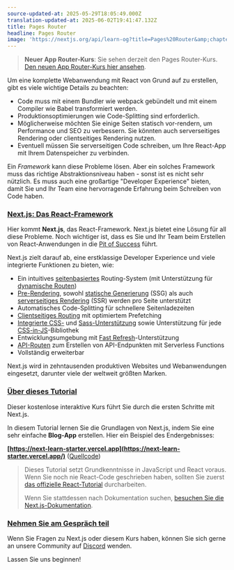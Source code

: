 ```yaml
---
source-updated-at: 2025-05-29T18:05:49.000Z
translation-updated-at: 2025-06-02T19:41:47.132Z
title: Pages Router
headline: Pages Router
image: 'https://nextjs.org/api/learn-og?title=Pages%20Router&amp;chapter=3'
---
```


> **Neuer App Router-Kurs**: Sie sehen derzeit den Pages Router-Kurs. [Den neuen App Router-Kurs hier ansehen](/learn/dashboard-app).

Um eine komplette Webanwendung mit React von Grund auf zu erstellen, gibt es viele wichtige Details zu beachten:

*   Code muss mit einem Bundler wie webpack gebündelt und mit einem Compiler wie Babel transformiert werden.
*   Produktionsoptimierungen wie Code-Splitting sind erforderlich.
*   Möglicherweise möchten Sie einige Seiten statisch vor-rendern, um Performance und SEO zu verbessern. Sie könnten auch serverseitiges Rendering oder clientseitiges Rendering nutzen.
*   Eventuell müssen Sie serverseitigen Code schreiben, um Ihre React-App mit Ihrem Datenspeicher zu verbinden.

Ein _Framework_ kann diese Probleme lösen. Aber ein solches Framework muss das richtige Abstraktionsniveau haben - sonst ist es nicht sehr nützlich. Es muss auch eine großartige "Developer Experience" bieten, damit Sie und Ihr Team eine hervorragende Erfahrung beim Schreiben von Code haben.

### [Next.js: Das React-Framework](#nextjs-the-react-framework)

Hier kommt **Next.js**, das React-Framework. Next.js bietet eine Lösung für all diese Probleme. Noch wichtiger ist, dass es Sie und Ihr Team beim Erstellen von React-Anwendungen in die [Pit of Success](https://blog.codinghorror.com/falling-into-the-pit-of-success/) führt.

Next.js zielt darauf ab, eine erstklassige Developer Experience und viele integrierte Funktionen zu bieten, wie:

*   Ein intuitives [seitenbasiertes](/docs/basic-features/pages) Routing-System (mit Unterstützung für [dynamische Routen](/docs/routing/dynamic-routes))
*   [Pre-Rendering](/docs/basic-features/pages#pre-rendering), sowohl [statische Generierung](/docs/basic-features/pages#static-generation-recommended) (SSG) als auch [serverseitiges Rendering](/docs/basic-features/pages#server-side-rendering) (SSR) werden pro Seite unterstützt
*   Automatisches Code-Splitting für schnellere Seitenladezeiten
*   [Clientseitiges Routing](/docs/routing/introduction#linking-between-pages) mit optimiertem Prefetching
*   [Integrierte CSS-](/docs/basic-features/built-in-css-support) und [Sass-Unterstützung](/docs/basic-features/built-in-css-support#sass-support) sowie Unterstützung für jede [CSS-in-JS](/docs/basic-features/built-in-css-support#css-in-js)-Bibliothek
*   Entwicklungsumgebung mit [Fast Refresh](/docs/basic-features/fast-refresh)-Unterstützung
*   [API-Routen](/docs/api-routes/introduction) zum Erstellen von API-Endpunkten mit Serverless Functions
*   Vollständig erweiterbar

Next.js wird in zehntausenden produktiven Websites und Webanwendungen eingesetzt, darunter viele der weltweit größten Marken.

### [Über dieses Tutorial](#about-this-tutorial)

Dieser kostenlose interaktive Kurs führt Sie durch die ersten Schritte mit Next.js.

In diesem Tutorial lernen Sie die Grundlagen von Next.js, indem Sie eine sehr einfache **Blog-App** erstellen. Hier ein Beispiel des Endergebnisses:

**[https://next-learn-starter.vercel.app](https://next-learn-starter.vercel.app/)** ([Quellcode](https://github.com/vercel/next-learn/tree/main/basics/demo))

> Dieses Tutorial setzt Grundkenntnisse in JavaScript und React voraus. Wenn Sie noch nie React-Code geschrieben haben, sollten Sie zuerst [das offizielle React-Tutorial](https://react.dev/learn/tutorial-tic-tac-toe) durcharbeiten.
> 
> Wenn Sie stattdessen nach Dokumentation suchen, [besuchen Sie die Next.js-Dokumentation](/docs/getting-started).

### [Nehmen Sie am Gespräch teil](#join-the-conversation)

Wenn Sie Fragen zu Next.js oder diesem Kurs haben, können Sie sich gerne an unsere Community auf [Discord](https://discord.gg/Q3AsD4efFC) wenden.

Lassen Sie uns beginnen!